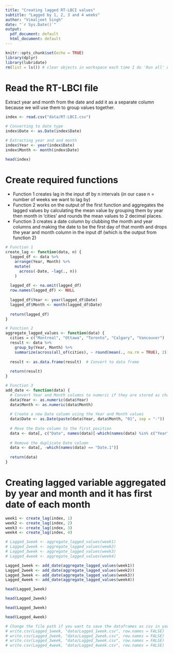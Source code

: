 ```yaml
---
title: "Creating lagged RT-LBCI values"
subtitle: "Lagged by 1, 2, 3 and 4 weeks"
author: "Vimaljeet Singh"
date: "`r Sys.Date()`"
output:
  pdf_document: default
  html_document: default
---
```


```r
knitr::opts_chunk$set(echo = TRUE)
library(dplyr)
library(lubridate)
rm(list = ls()) # clear objects in workspace each time I do 'Run all' using Ctrl+Alt+R
```

# Read the RT-LBCI file

Extract year and month from the date and add it as a separate column because we will use them to group values together.

```r
index <- read.csv("data/RT-LBCI.csv")

# Converting to date type
index$Date <- as.Date(index$Date)

# Extracting year and and month
index$Year <- year(index$Date)
index$Month <- month(index$Date)

head(index)
```

# Create required functions

* Function 1 creates lag in the input df by n intervals (in our case n = number of weeks we want to lag by)
* Function 2 works on the output of the first function and aggregates the lagged values by calculating the mean value by grouping them by year then month  in 'cities' and rounds the mean values to 2 decimal places.
* Function 3 creates a date column by clubbing the month and year columns and making the date to be the first day of that month and drops the year and month column in the input df (which is the output from function 2)

```r
# Function 1
create_lag <- function(data, n) {
  lagged_df <- data %>%
    arrange(Year, Month) %>%
    mutate(
      across(-Date, ~lag(., n))
    ) 
  
  lagged_df <- na.omit(lagged_df)
  row.names(lagged_df) <- NULL
  
  lagged_df$Year <- year(lagged_df$Date)
  lagged_df$Month <- month(lagged_df$Date)
  
  return(lagged_df)
}

# Function 2
aggregate_lagged_values <- function(data) {
  cities = c("Montreal", "Ottawa", "Toronto", "Calgary", "Vancouver")
  result <- data %>%
    group_by(Year, Month) %>%
    summarize(across(all_of(cities), ~ round(mean(., na.rm = TRUE), 2)))
  
  result <- as.data.frame(result)  # Convert to data frame
  
  return(result)
}

# Function 3
add_date <- function(data) {
  # Convert Year and Month columns to numeric if they are stored as characters
  data$Year <- as.numeric(data$Year)
  data$Month <- as.numeric(data$Month)
  
  # Create a new Date column using the Year and Month values
  data$Date <- as.Date(paste(data$Year, data$Month, "01", sep = "-"))
  
  # Move the Date column to the first position
  data <- data[, c("Date", names(data)[-which(names(data) %in% c("Year", "Month"))])]
  
  # Remove the duplicate Date column
  data <- data[, -which(names(data) == "Date.1")]
  
  return(data)
}

```

# Creating lagged variable aggregated by year and month and it has first date of each month

```r

week1 <- create_lag(index, 1)
week2 <- create_lag(index, 2)
week3 <- create_lag(index, 3)
week4 <- create_lag(index, 4)

# Lagged_1week <- aggregate_lagged_values(week1)
# Lagged_2week <- aggregate_lagged_values(week2)
# Lagged_3week <- aggregate_lagged_values(week3)
# Lagged_4week <- aggregate_lagged_values(week4)

Lagged_1week <- add_date(aggregate_lagged_values(week1))
Lagged_2week <- add_date(aggregate_lagged_values(week2))
Lagged_3week <- add_date(aggregate_lagged_values(week3))
Lagged_4week <- add_date(aggregate_lagged_values(week4))
```

```r
head(Lagged_1week)
```

```r
head(Lagged_2week)
```

```r
head(Lagged_3week)
```

```r
head(Lagged_4week)
```

```r
# Change the file path if you want to save the dataframes as csv in your machine
# write.csv(Lagged_1week, "data/Lagged_1week.csv", row.names = FALSE)
# write.csv(Lagged_2week, "data/Lagged_2week.csv", row.names = FALSE)
# write.csv(Lagged_3week, "data/Lagged_3week.csv", row.names = FALSE)
# write.csv(Lagged_4week, "data/Lagged_4week.csv", row.names = FALSE)
```

